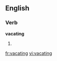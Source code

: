 ==English==

===Verb===
'''vacating'''

# {{present participle of|vacate}}

[[fr:vacating]]
[[vi:vacating]]